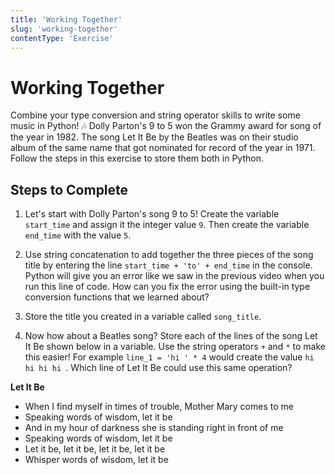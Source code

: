 ```yaml
---
title: 'Working Together'
slug: 'working-together'
contentType: 'Exercise'
---
```


# Working Together

Combine your type conversion and string operator skills to write some music in Python! :notes: Dolly
Parton's 9 to 5 won the Grammy award for song of the year in 1982. The song Let It Be by the Beatles
was on their studio album of the same name that got nominated for record of the year in 1971. Follow
the steps in this exercise to store them both in Python.

## Steps to Complete

1. Let's start with Dolly Parton's song 9 to 5! Create the variable `start_time` and assign it the
   integer value `9`. Then create the variable `end_time` with the value `5`.

2. Use string concatenation to add together the three pieces of the song title by entering the line
   `start_time + 'to' + end_time` in the console. Python will give you an error like we saw in the
   previous video when you run this line of code. How can you fix the error using the built-in type
   conversion functions that we learned about?

3. Store the title you created in a variable called `song_title`.

4. Now how about a Beatles song? Store each of the lines of the song Let It Be shown below in a
   variable. Use the string operators `+` and `*` to make this easier! For example
   `line_1 = 'hi ' * 4` would create the value `hi hi hi hi `. Which line of Let It Be could use
   this same operation?

**Let It Be**

- When I find myself in times of trouble, Mother Mary comes to me
- Speaking words of wisdom, let it be
- And in my hour of darkness she is standing right in front of me
- Speaking words of wisdom, let it be
- Let it be, let it be, let it be, let it be
- Whisper words of wisdom, let it be

<Exercise contentSrc="@makeschool2/T2-WorkingTogether" />
